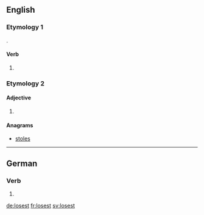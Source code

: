 ==English==

===Etymology 1===
{{suffix|lose|est|lang=en}}.

====Verb====
{{head|en|verb form}}

# {{en-archaic second-person singular of|lose|lang=en}}

===Etymology 2===

====Adjective====
{{head|en|misspelling}}

# {{misspelling of|loosest|lang=en}}

====Anagrams====
* [[stoles#English|stoles]]

----

==German==

===Verb===
{{head|de|verb form}}

# {{de-verb form of|losen|2|s|k1}}

[[de:losest]]
[[fr:losest]]
[[sv:losest]]